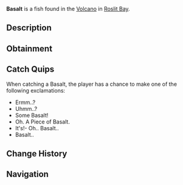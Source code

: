 {{FishInfobox
|image          = Basalt.png
|rarity         = Trash
|sea            = First Sea
|location       = [[Roslit Volcano]]
|sublocation    = 
|sources        = Fishing Rod
|radar_location = 
|xp             = 10
|weather        = 
|time           = 
|season         = 
|bait           = Magnet
|base_weight    = 21
|base_value     = 15
|weight_range   = 6
|base_chance    = 55
|base_resil     = 120
}}
'''Basalt''' is a {{Rarity|Trash}} fish found in the [[Roslit Bay#Roslit Volcano|Volcano]] in [[Roslit Bay]].

== Description ==
{{Description|Basalt, also known as Lava Rock, is an igneous volcanic rock that forms when molten lava cools and solidifies. Very common to find when in a volcanic area.|Bestiary Entry}}

== Obtainment ==
{{Description|Found in active Volcanoes|Bestiary Hint}}
{{Fish Availability|
Roslit Bay/Roslit Volcano
|top_rods      = 
Krampus's Rod\330710.63\172303.58;
Magma Rod\321475.03\165411.43;
Fast Rod\313171.09\271457.98;
Plastic Rod\293966.96\144021.81;
Leviathan's Fang Rod\284812.51\271956.06;
Ethereal Prism Rod\270432.8\323452.98;
Astralhook Rod\274740.94\312640.72;
No-Life Rod\266164.4\266164.4;
Fortune Rod\213071.72\166613.14;
Trident Rod\272356.84\184241.95;
Free Spirit Rod\271267.56\185088.05;
Seraphic Rod\265116.6\265116.6;
Verdant Shear Rod\253764.75\226859.03;
Blazebringer Rod\252193.04\213656.44;
Depthseeker Rod\251564.01\206975.82;
Challenger's Rod\251381.51\242664.54;
Zeus Rod\250928.02\226277.34;
Avalanche Rod\250603.12\186087.86;
Reinforced Rod\250444.57\185611.94;
Rod Of The Forgotten Fang\249052.1\242088.73;
Rod Of The Depths\247749.99\220548.58;
Rod Of The Exalted One\246806.58\206764.29;
Volcanic Rod\245097.58\171862.9;
Steady Rod\134340.28\97021.95
|recommended   = Magma Rod
}}

== Catch Quips ==
When catching a Basalt, the player has a chance to make one of the following exclamations:
* Ermm..?
* Uhmm..?
* Some Basalt!
* Oh. A Piece of Basalt.
* It's!- Oh.. Basalt..
* Basalt..

== Change History ==
{{Change History|{{subst:Current Version}}}}

== Navigation ==
{{Fish Navbox|Roslit Volcano}}